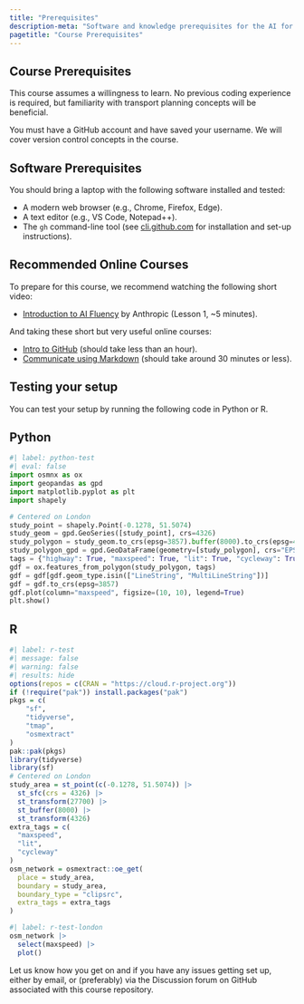 ```yaml
---
title: "Prerequisites"
description-meta: "Software and knowledge prerequisites for the AI for Transport course, including setup instructions and testing code."
pagetitle: "Course Prerequisites"
---
```


## Course Prerequisites

This course assumes a willingness to learn. No previous coding experience is required, but familiarity with transport planning concepts will be beneficial.

You must have a GitHub account and have saved your username. We will cover version control concepts in the course.

## Software Prerequisites

You should bring a laptop with the following software installed and tested:

-   A modern web browser (e.g., Chrome, Firefox, Edge).
-   A text editor (e.g., VS Code, Notepad++).
-   The `gh` command-line tool (see [cli.github.com](https://cli.github.com/) for installation and set-up instructions).

## Recommended Online Courses

To prepare for this course, we recommend watching the following short video:

-   [Introduction to AI Fluency](https://www.youtube.com/watch?v=JpGtOfSgR-c) by Anthropic (Lesson 1, ~5 minutes).

And taking these short but very useful online courses:

-   [Intro to GitHub](https://github.com/skills/introduction-to-github) (should take less than an hour).
-   [Communicate using Markdown](https://github.com/skills/communicate-using-markdown) (should take around 30 minutes or less).

## Testing your setup

You can test your setup by running the following code in Python or R.

::: panel-tabset

## Python

```python
#| label: python-test
#| eval: false
import osmnx as ox
import geopandas as gpd
import matplotlib.pyplot as plt
import shapely

# Centered on London
study_point = shapely.Point(-0.1278, 51.5074)
study_geom = gpd.GeoSeries([study_point], crs=4326)
study_polygon = study_geom.to_crs(epsg=3857).buffer(8000).to_crs(epsg=4326).unary_union
study_polygon_gpd = gpd.GeoDataFrame(geometry=[study_polygon], crs="EPSG:4326")
tags = {"highway": True, "maxspeed": True, "lit": True, "cycleway": True}
gdf = ox.features_from_polygon(study_polygon, tags)
gdf = gdf[gdf.geom_type.isin(["LineString", "MultiLineString"])]
gdf = gdf.to_crs(epsg=3857)
gdf.plot(column="maxspeed", figsize=(10, 10), legend=True)
plt.show()
```

## R

```r
#| label: r-test
#| message: false
#| warning: false
#| results: hide
options(repos = c(CRAN = "https://cloud.r-project.org"))
if (!require("pak")) install.packages("pak")
pkgs = c(
    "sf",
    "tidyverse",
    "tmap",
    "osmextract"
)
pak::pak(pkgs)
library(tidyverse)
library(sf)
# Centered on London
study_area = st_point(c(-0.1278, 51.5074)) |>
  st_sfc(crs = 4326) |>
  st_transform(27700) |>
  st_buffer(8000) |>
  st_transform(4326)
extra_tags = c(
  "maxspeed",
  "lit",
  "cycleway"
)
osm_network = osmextract::oe_get(
  place = study_area,
  boundary = study_area,
  boundary_type = "clipsrc",
  extra_tags = extra_tags
)
```

```r
#| label: r-test-london
osm_network |>
  select(maxspeed) |>
  plot()
```

:::

Let us know how you get on and if you have any issues getting set up, either by email, or (preferably) via the Discussion forum on GitHub associated with this course repository.
